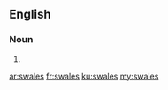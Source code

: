 ==English==

===Noun===
{{head|en|plural}}

# {{plural of|swale|lang=en|nocat=1}}

[[ar:swales]]
[[fr:swales]]
[[ku:swales]]
[[my:swales]]